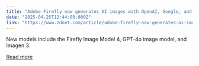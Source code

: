 ```yaml
---
title: "Adobe Firefly now generates AI images with OpenAI, Google, and Flux models - how to access them"
date: "2025-04-25T12:44:00.000Z"
link: "https://www.zdnet.com/article/adobe-firefly-now-generates-ai-images-with-openai-google-and-flux-models-how-to-access-them/"
---
```


New models include the Firefly Image Model 4, GPT-4o image model, and Imagen 3.

[Read more](https://www.zdnet.com/article/adobe-firefly-now-generates-ai-images-with-openai-google-and-flux-models-how-to-access-them/)
